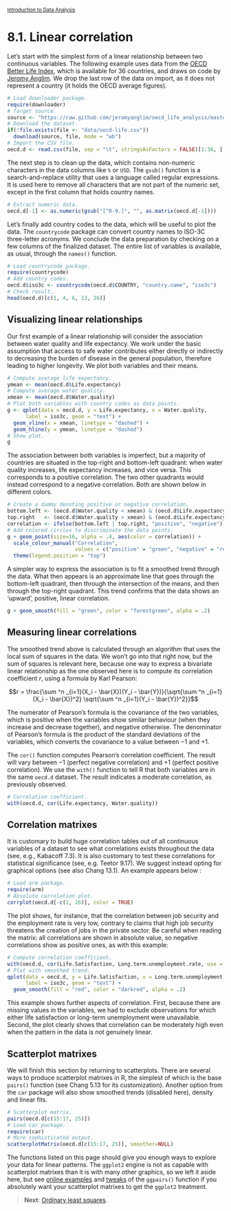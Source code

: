 <style>@import url(style.css);</style>
<small>[Introduction to Data Analysis](index.html)</small>

# 8.1. Linear correlation

Let's start with the simplest form of a linear relationship between two continuous variables. The following example uses data from the [OECD Better Life Index][bli], which is available for 36 countries, and draws on code by [Jeromy Anglim][ja]. We drop the last row of the data on import, as it does not represent a country (it holds the OECD average figures).

[bli]: http://www.oecdbetterlifeindex.org/
[ja]: https://github.com/jeromyanglim/oecd_life_analysis/blob/master/oecd-life.md

```r
# Load downloader package.
require(downloader)
# Target source.
source <- "https://raw.github.com/jeromyanglim/oecd_life_analysis/master/oecd-life.csv"
# Download the dataset.
if(!file.exists(file <- "data/oecd-life.csv"))
  download(source, file, mode = "wb")
# Import the CSV file.
oecd.d <- read.csv(file, sep = "\t", stringsAsFactors = FALSE)[1:36, ]
```

The next step is to clean up the data, which contains non-numeric characters in the data columns like `%` or `USD`. The `gsub()` function is a search-and-replace utility that uses a language called regular expressions. It is used here to remove all characters that are not part of the numeric set, except in the first column that holds country names.

```r
# Extract numeric data.
oecd.d[-1] <- as.numeric(gsub("[^0-9.]", "", as.matrix(oecd.d[-1])))
```

Let's finally add country codes to the data, which will be useful to plot the data. The `countrycode` package can convert country names to ISO-3C three-letter acronyms. We conclude the data preparation by checking on a few columns of the finalized dataset. The entire list of variables is available, as usual, through the `names()` function.

```r
# Load countrycode package.
require(countrycode)
# Add country codes.
oecd.d$iso3c <- countrycode(oecd.d$COUNTRY, "country.name", "iso3c")
# Check result.
head(oecd.d)[c(1, 4, 6, 13, 26)]
```

## Visualizing linear relationships

Our first example of a linear relationship will consider the association between water quality and life expectancy. We work under the basic assumption that access to safe water contributes either directly or indirectly to decreasing the burden of disease in the general population, therefore leading to higher longevity. We plot both variables and their means.

```r
# Compute average life expectancy.
ymean <- mean(oecd.d$Life.expectancy)
# Compute average water quality.
xmean <- mean(oecd.d$Water.quality)
# Plot both variables with country codes as data points.
g <- qplot(data = oecd.d, y = Life.expectancy, x = Water.quality, 
      label = iso3c, geom = "text") +
  geom_vline(x = xmean, linetype = "dashed") +
  geom_hline(y = ymean, linetype = "dashed")
# Show plot.
g
```

The association between both variables is imperfect, but a majority of countries are situated in the top-right and bottom-left quadrant: when water quality increases, life expectancy increases, and vice versa. This corresponds to a positive correlation. The two other quadrants would instead correspond to a negative correlation. Both are shown below in different colors.

```r
# Create a dummy denoting positive or negative correlation.
bottom.left <- (oecd.d$Water.quality < xmean) & (oecd.d$Life.expectancy < ymean)
top.right   <- (oecd.d$Water.quality > xmean) & (oecd.d$Life.expectancy > ymean)
correlation <- ifelse(bottom.left | top.right, "positive", "negative")
# Add colored circles to discriminate the data points.
g + geom_point(size=16, alpha = .4, aes(color = correlation)) +
  scale_colour_manual("Correlation", 
                      values = c("positive" = "green", "negative" = "red")) +
  theme(legend.position = "top")
```

A simpler way to express the association is to fit a smoothed trend through the data. What then appears is an approximate line that goes through the bottom-left quadrant, then through the intersection of the means, and then through the top-right quadrant. This trend confirms that the data shows an 'upward', positive, linear correlation.

```r
g + geom_smooth(fill = "green", color = "forestgreen", alpha = .2)
```

## Measuring linear correlations

The smoothed trend above is calculated through an algorithm that uses the local sum of squares in the data. We won't go into that right now, but the sum of squares is relevant here, because one way to express a bivariate linear relationship as the one observed here is to compute its correlation coefficient $r$, using a formula by Karl Pearson:

$$r = \frac{\sum ^n _{i=1}(X_i - \bar{X})(Y_i - \bar{Y})}{\sqrt{\sum ^n _{i=1}(X_i - \bar{X})^2} \sqrt{\sum ^n _{i=1}(Y_i - \bar{Y})^2}}$$

The numerator of Pearson's formula is the covariance of the two variables, which is positive when the variables show similar behaviour (when they increase and decrease together), and negative otherwise. The denominator of Pearson's formula is the product of the standard deviations of the variables, which converts the covariance to a value between $-1$ and $+1$.

The `cor()` function computes Pearson's correlation coefficient. The result will vary between $-1$ (perfect negative correlation) and $+1$ (perfect positive correlation). We use the `with()` function to tell R that both variables are in the same `oecd.d` dataset. The result indicates a moderate correlation, as previously observed.

```r
# Correlation coefficient.
with(oecd.d, cor(Life.expectancy, Water.quality))
```

## Correlation matrixes

It is customary to build huge correlation tables out of all continuous variables of a dataset to see what correlations exists throughout the data (see, e.g., Kabacoff 7.3). It is also customary to test these correlations for statistical significance (see, e.g. Teetor 9.17). We suggest instead opting for graphical options (see also Chang 13.1). An example appears below :

```r
# Load arm package.
require(arm)
# Absolute correlation plot.
corrplot(oecd.d[-c(1, 26)], color = TRUE)
```

The plot shows, for instance, that the correlation between job security and the employment rate is very low, contrary to claims that high job security threatens the creation of jobs in the private sector. Be careful when reading the matrix: all correlations are shown in absolute value, so negative correlations show as positive ones, as with this example:

```r
# Compute correlation coefficient.
with(oecd.d, cor(Life.Satisfaction, Long.term.unemployment.rate, use = "complete.obs"))
# Plot with smoothed trend.
qplot(data = oecd.d, y = Life.Satisfaction, x = Long.term.unemployment.rate,
      label = iso3c, geom = "text") +
  geom_smooth(fill = "red", color = "darkred", alpha = .2)
```

This example shows further aspects of correlation. First, because there are missing values in the variables, we had to exclude observations for which either life satisfaction or long-term unemployment were unavailable. Second, the plot clearly shows that correlation can be moderately high even when the pattern in the data is not genuinely linear.

## Scatterplot matrixes

We will finish this section by returning to scatterplots. There are several ways to produce scatterplot matrixes in R, the simplest of which is the base `pairs()` function (see Chang 5.13 for its customization). Another option from the `car` package will also show smoothed trends (disabled here), density and linear fits.

```r
# Scatterplot matrix.
pairs(oecd.d[c(15:17, 25)])
# Load car package.
require(car)
# More sophisticated output.
scatterplotMatrix(oecd.d[c(15:17, 25)], smoother=NULL)
```

The functions listed on this page should give you enough ways to explore your data for linear patterns. The `ggplot2` engine is not as capable with scatterplot matrixes than it is with many other graphics, so we left it aside here, but see [online examples][pairs] and [tweaks][ggpairs] of the `ggpairs()` function if you absolutely want your scatterplot matrixes to get the `ggplot2` treatment.

[pairs]: http://gettinggeneticsdone.blogspot.fr/2011/07/scatterplot-matrices-in-r.html
[ggpairs]: https://gastonsanchez.wordpress.com/2012/08/27/scatterplot-matrices-with-ggplot/

> __Next__: [Ordinary least squares](082_ols.html).
